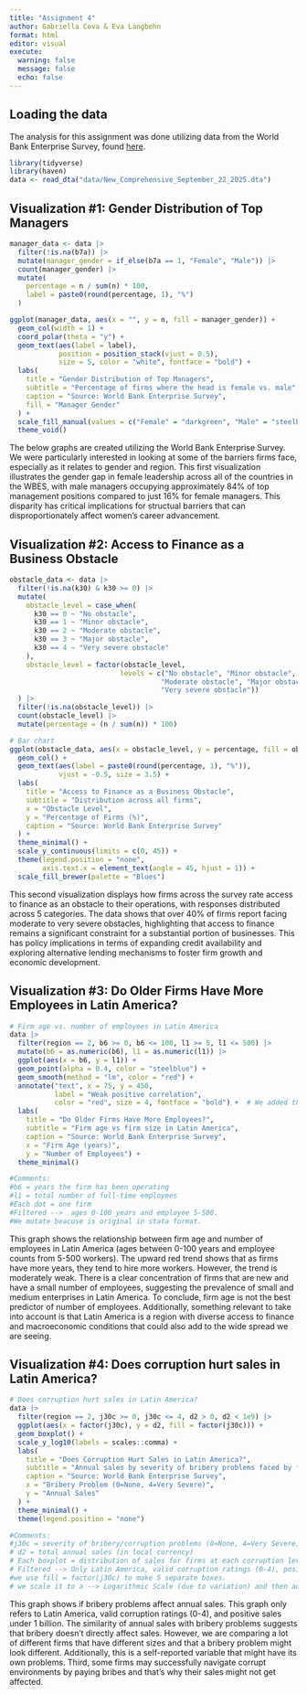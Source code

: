 ```yaml
---
title: "Assignment 4"
author: Gabriella Cova & Eva Langbehn
format: html
editor: visual
execute: 
  warning: false
  message: false
  echo: false
---
```


## Loading the data

The analysis for this assignment was done utilizing data from the World Bank Enterprise Survey, found [here](https://www.enterprisesurveys.org/en/data).

```r
library(tidyverse)
library(haven)
data <- read_dta("data/New_Comprehensive_September_22_2025.dta")
```

## Visualization #1: Gender Distribution of Top Managers

```r
manager_data <- data |>
  filter(!is.na(b7a)) |>
  mutate(manager_gender = if_else(b7a == 1, "Female", "Male")) |>
  count(manager_gender) |>
  mutate(
    percentage = n / sum(n) * 100,
    label = paste0(round(percentage, 1), "%")
  )

ggplot(manager_data, aes(x = "", y = n, fill = manager_gender)) +
  geom_col(width = 1) +
  coord_polar(theta = "y") +
  geom_text(aes(label = label), 
            position = position_stack(vjust = 0.5),
            size = 5, color = "white", fontface = "bold") +
  labs(
    title = "Gender Distribution of Top Managers",
    subtitle = "Percentage of firms where the head is female vs. male",
    caption = "Source: World Bank Enterprise Survey",
    fill = "Manager Gender"
  ) +
  scale_fill_manual(values = c("Female" = "darkgreen", "Male" = "steelblue")) +
  theme_void() 
```

The below graphs are created utilizing the World Bank Enterprise Survey. We were particularly interested in looking at some of the barriers firms face, especially as it relates to gender and region. This first visualization illustrates the gender gap in female leadership across all of the countries in the WBES, with male managers occupying approximately 84% of top management positions compared to just 16% for female managers. This disparity has critical implications for structual barriers that can disproportionately affect women's career advancement.

## Visualization #2: Access to Finance as a Business Obstacle


```r
obstacle_data <- data |>
  filter(!is.na(k30) & k30 >= 0) |>
  mutate(
    obstacle_level = case_when(
      k30 == 0 ~ "No obstacle",
      k30 == 1 ~ "Minor obstacle",
      k30 == 2 ~ "Moderate obstacle",
      k30 == 3 ~ "Major obstacle",
      k30 == 4 ~ "Very severe obstacle"
    ),
    obstacle_level = factor(obstacle_level, 
                           levels = c("No obstacle", "Minor obstacle", 
                                     "Moderate obstacle", "Major obstacle", 
                                     "Very severe obstacle"))
  ) |>
  filter(!is.na(obstacle_level)) |>
  count(obstacle_level) |>
  mutate(percentage = (n / sum(n)) * 100)

# Bar chart
ggplot(obstacle_data, aes(x = obstacle_level, y = percentage, fill = obstacle_level)) +
  geom_col() +
  geom_text(aes(label = paste0(round(percentage, 1), "%")), 
            vjust = -0.5, size = 3.5) +
  labs(
    title = "Access to Finance as a Business Obstacle",
    subtitle = "Distribution across all firms",
    x = "Obstacle Level",
    y = "Percentage of Firms (%)",
    caption = "Source: World Bank Enterprise Survey"
  ) +
  theme_minimal() +
  scale_y_continuous(limits = c(0, 45)) +
  theme(legend.position = "none",
        axis.text.x = element_text(angle = 45, hjust = 1)) +
  scale_fill_brewer(palette = "Blues")

```

This second visualization displays how firms across the survey rate access to finance as an obstacle to their operations, with responses distributed across 5 categories. The data shows that over 40% of firms report facing moderate to very severe obstacles, highlighting that access to finance remains a significant constraint for a substantial portion of businesses. This has policy implications in terms of expanding credit availability and exploring alternative lending mechanisms to foster firm growth and economic development.

## Visualization  #3: Do Older Firms Have More Employees in Latin America?

```r
# Firm age vs. number of employees in Latin America
data |>
  filter(region == 2, b6 >= 0, b6 <= 100, l1 >= 5, l1 <= 500) |>
  mutate(b6 = as.numeric(b6), l1 = as.numeric(l1)) |>  
  ggplot(aes(x = b6, y = l1)) +  
  geom_point(alpha = 0.4, color = "steelblue") +  
  geom_smooth(method = "lm", color = "red") +
  annotate("text", x = 75, y = 450, 
           label = "Weak positive correlation", 
           color = "red", size = 4, fontface = "bold") +  # We added this line (for the Part 4: GitHub pages and plot annotation)
  labs(
    title = "Do Older Firms Have More Employees?",
    subtitle = "Firm age vs firm size in Latin America",
    caption = "Source: World Bank Enterprise Survey",
    x = "Firm Age (years)",
    y = "Number of Employees") +
  theme_minimal()

#Comments: 
#b6 = years the firm has been operating
#l1 = total number of full-time employees
#Each dot = one firm
#Filtered -->  ages 0-100 years and employee 5-500.  
#We mutate beacuse is original in stata format. 
```

This graph shows the relationship between firm age and number of employees in Latin America (ages between 0-100 years and employee counts from 5-500 workers). The upward red trend shows that as firms have more years, they tend to hire more workers. However, the trend is moderately weak. There is a clear concentration of firms that are new and have a small number of employees, suggesting the prevalence of small and medium enterprises in Latin America. To conclude, firm age is not the best predictor of number of employees. Additionally, something relevant to take into account is that Latin America is a region with diverse access to finance and macroeconomic conditions that could also add to the wide spread we are seeing.

## Visualization #4: Does corruption hurt sales in Latin America?

```r

# Does corruption hurt sales in Latin America?
data |>
  filter(region == 2, j30c >= 0, j30c <= 4, d2 > 0, d2 < 1e9) |>
  ggplot(aes(x = factor(j30c), y = d2, fill = factor(j30c))) +
  geom_boxplot() +
  scale_y_log10(labels = scales::comma) +
  labs(
    title = "Does Corruption Hurt Sales in Latin America?",
    subtitle = "Annual sales by severity of bribery problems faced by firms",
    caption = "Source: World Bank Enterprise Survey",
    x = "Bribery Problem (0=None, 4=Very Severe)",
    y = "Annual Sales"
  ) +
  theme_minimal() +
  theme(legend.position = "none")

#Comments: 
#j30c = severity of bribery/corruption problems (0=None, 4=Very Severe)
# d2 = total annual sales (in local currency)
# Each boxplot = distribution of sales for firms at each corruption level
# Filtered --> Only Latin America, valid corruption ratings (0-4), positive sales under 1 billion
#we use fill = factor(j30c) to make 5 separate boxes. 
# we scale it to a --> Logarithmic Scale (due to variation) and then add the commas to understand it better.

```

This graph shows if bribery problems affect annual sales. This graph only refers to Latin America, valid corruption ratings (0-4), and positive sales under 1 billion. The similarity of annual sales with bribery problems suggests that bribery doesn't directly affect sales. However, we are comparing a lot of different firms that have different sizes and that a bribery problem might look different. Additionally, this is a self-reported variable that might have its own problems. Third, some firms may successfully navigate corrupt environments by paying bribes and that's why their sales might not get affected.
